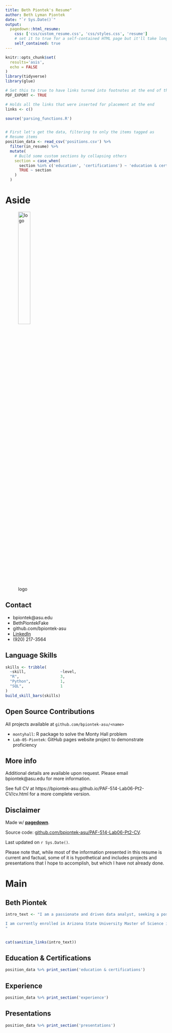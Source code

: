```yaml
---
title: Beth Piontek's Resume"
author: Beth Lyman Piontek
date: "`r Sys.Date()`"
output:
  pagedown::html_resume:
    css: ['css/custom_resume.css', 'css/styles.css', 'resume']
    # set it to true for a self-contained HTML page but it'll take longer to render
    self_contained: true
---
```



```r
knitr::opts_chunk$set(
  results='asis', 
  echo = FALSE
)
library(tidyverse)
library(glue)

# Set this to true to have links turned into footnotes at the end of the document
PDF_EXPORT <- TRUE

# Holds all the links that were inserted for placement at the end
links <- c()

source('parsing_functions.R')


# First let's get the data, filtering to only the items tagged as
# Resume items
position_data <- read_csv('positions.csv') %>% 
  filter(in_resume) %>% 
  mutate(
    # Build some custom sections by collapsing others
    section = case_when(
      section %in% c('education', 'certifications') ~ 'education & certifications',
      TRUE ~ section
    )
  ) 

```


Aside
================================================================================


![logo](https://c7.alamy.com/comp/2J25DW3/dashboard-admin-glyph-icon-simple-solid-style-user-panel-template-data-analysis-agency-graph-business-linear-sign-2J25DW3.jpg){width=30%}

Contact {#contact}
--------------------------------------------------------------------------------



- <i class="fa fa-envelope"></i> bpiontek@asu.edu
- <i class="fa fa-twitter"></i> BethPiontekFake
- <i class="fa fa-github"></i> github.com/bpiontek-asu
- <i class="fa fa-link"></i> [LinkedIn](https://www.linkedin.com/in/beth-piontek-9b278629/)
- <i class="fa fa-phone"></i> (920) 217-3564



Language Skills {#skills}
--------------------------------------------------------------------------------


```r
skills <- tribble(
  ~skill,               ~level,
  "R",                  3,
  "Python",             1,
  "SQL",                1
)
build_skill_bars(skills)
```



Open Source Contributions {#open-source}
--------------------------------------------------------------------------------

All projects available at `github.com/bpiontek-asu/<name>`


- `montyhall`: R package to solve the Monty Hall problem
- `Lab-05-Piontek`: GitHub pages website project to demonstrate proficiency


More info {#more-info}
--------------------------------------------------------------------------------

Additional details are available upon request. Please email bpiontek@asu.edu for more information.

See full CV at https://bpiontek-asu.github.io/PAF-514-Lab06-Pt2-CV/cv.html for a more complete version.


Disclaimer {#disclaimer}
--------------------------------------------------------------------------------

Made w/ [**pagedown**](https://github.com/rstudio/pagedown). 

Source code: [github.com/bpiontek-asu/PAF-514-Lab06-Pt2-CV](https://github.com/bpiontek-asu/PAF-514-Lab06-Pt2-CV).

Last updated on `r Sys.Date()`.

Please note that, while most of the information presented in this resume is current and factual, some of it is hypothetical and includes projects and presentations that I hope to accomplish, but which I have not already done.




Main
================================================================================

Beth Piontek {#title}
--------------------------------------------------------------------------------

```r
intro_text <- "I am a passionate and driven data analyst, seeking a position within the Institutional Effectiveness/Institutional Research department at an institution of higher education, where the dual skillsets of quantitative reasoning and superior written communication skills can be combined for the benefit of the institution's students.

I am currently enrolled in Arizona State University Master of Science in Program Evaluation and Data Analytics program, with an expected graduation date of August 2025, while also working as the Institutional Effectiveness Coordinator for Bellin College, a small, private, non-profit health sciences college, in Green Bay, WI. 
"


cat(sanitize_links(intro_text))
```



Education & Certifications {data-icon=graduation-cap data-concise=true}
--------------------------------------------------------------------------------

```r
position_data %>% print_section('education & certifications')
```



Experience {data-icon=suitcase}
--------------------------------------------------------------------------------

```r
position_data %>% print_section('experience')
```

Presentations {data-icon=newspaper}
--------------------------------------------------------------------------------


```r
position_data %>% print_section('presentations')
```


